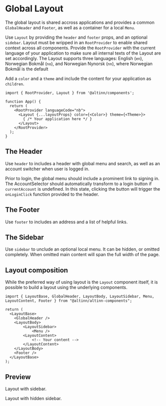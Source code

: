 
<Meta title="Layout" />

# Global Layout

The global layout is shared accross applications and provides a common `GlobalHeader` and `Footer`, as well as a container for a local `Menu`.

Use `Layout` by providing the `header` and `footer` props, and an optional `sidebar`. Layout must be wripped in an `RootProvider` to enable shared context across all components.
Provide the `RootProvider` with the current language of your application to make sure all internal texts of the Layout are set accordingly.
The Layout supports three languages: English (`en`), Norwegian Bokmål (`no`), and Norwegian Nynorsk (`nn`), where Norwegian Bokmål is the default

Add a `color` and a `theme` and include the content for your application as `children`.

```tsx
import { RootProvider, Layout } from '@altinn/components';

function App() {
  return (
    <RootProvider languageCode="nb">
      <Layout {...layoutProps} color={<Color>} theme={<Theme>}>
        { /* Your application here */ }
      </Layout>
    </RootProvider>
  );
}
```

## The Header

Use `header` to includes a header with global menu and search, as well as an account switcher when user is logged in.

<Canvas of={HeaderStories.LoggedIn} />

Prior to login, the global menu should include a prominent link to signing in.
The AccountSelector should automatically transform to a login button if `currentAccount` is undefined.
In this state, clicking the button will trigger the `onLoginClick` function provided to the header.

<Canvas of={HeaderStories.Login} />

## The Footer

Use `footer` to includes an address and a list of helpful links.

<Canvas of={FooterStories.Default} />

## The Sidebar

Use `sidebar` to unclude an optional local menu. It can be hidden, or omitted completely. When omitted main content will span the full width of the page.

## Layout composition

While the preferred way of using layout is the `Layout` component itself, it is possible to build a layout using the underlying components.

```tsx
import { LayoutBase, GlobalHeader, LayoutBody, LayoutSidebar, Menu, LayoutContent, Footer } from "@altinn/altinn-components";

return (
  <LayoutBase>
    <GlobalHeader />
    <LayoutBody>
        <LayoutSidebar>
            <Menu />
        <LayoutContent>
            <!-- Your content -->
        </LayoutContent>
    </LayoutBody>
    <Footer />
  </LayoutBase>
);
```

## Preview

Layout with sidebar.

<Canvas of={LayoutStories.Preview} />

Layout with hidden sidebar.

<Canvas of={LayoutStories.HiddenSidebar} />
